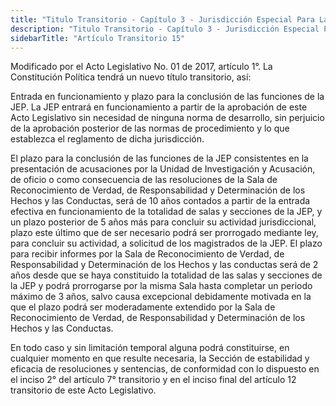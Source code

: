 ```yaml
---
title: "Titulo Transitorio - Capítulo 3 - Jurisdicción Especial Para La Paz - Artículo Transitorio 15"
description: "Titulo Transitorio - Capítulo 3 - Jurisdicción Especial Para La Paz - Artículo Transitorio 15"
sidebarTitle: "Artículo Transitorio 15"
---
```


<Warning>Modificado por el Acto Legislativo No. 01 de 2017, artículo 1°. La Constitución Política tendrá un nuevo título transitorio, así: </Warning>

Entrada en funcionamiento y plazo para la conclusión de las funciones de la JEP. La JEP entrará en funcionamiento a partir de la aprobación de este Acto Legislativo sin necesidad de ninguna norma de desarrollo, sin perjuicio de la aprobación posterior de las normas de procedimiento y lo que establezca el reglamento de dicha jurisdicción. 

El plazo para la conclusión de las funciones de la JEP consistentes en la presentación de acusaciones por la Unidad de Investigación y Acusación, de oficio o como consecuencia de las resoluciones de la Sala de Reconocimiento de Verdad, de Responsabilidad y Determinación de los Hechos y las Conductas, será de 10 años contados a partir de la entrada efectiva en funcionamiento de la totalidad de salas y secciones de la JEP, y un plazo posterior de 5 años más para concluir su actividad jurisdiccional, plazo este último que de ser necesario podrá ser prorrogado mediante ley, para concluir su actividad, a solicitud de los magistrados de la JEP. El plazo para recibir informes por la Sala de Reconocimiento de Verdad, de Responsabilidad y Determinación de los Hechos y las conductas será de 2 años desde que se haya constituido la totalidad de las salas y secciones de la JEP y podrá prorrogarse por la misma Sala hasta completar un periodo máximo de 3 años, salvo causa excepcional debidamente motivada en la que el plazo podrá ser moderadamente extendido por la Sala de Reconocimiento de Verdad, de Responsabilidad y Determinación de los Hechos y las Conductas. 

En todo caso y sin limitación temporal alguna podrá constituirse, en cualquier momento en que resulte necesaria, la Sección de estabilidad y eficacia de resoluciones y sentencias, de conformidad con lo dispuesto en el inciso 2° del artículo 7° transitorio y en el inciso final del artículo 12 transitorio de este Acto Legislativo.
